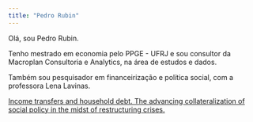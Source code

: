 ```yaml
---
title: "Pedro Rubin"
---
```


Olá, sou Pedro Rubin.

Tenho mestrado em economia pelo PPGE - UFRJ e sou consultor da Macroplan Consultoria e Analytics, na área de estudos e dados.

Também sou pesquisador em financeirização e política social, com a professora Lena Lavinas.

[Income transfers and household debt. The advancing collateralization of social policy in the midst of restructuring crises.](https://bjpe.org.br/repojs/index.php/journal/article/view/2455)
